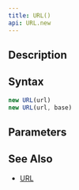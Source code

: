 ```yaml
---
title: URL()
api: URL.new
---
```


## Description

<Summary/>

## Syntax

``` js
new URL(url)
new URL(url, base)
```

## Parameters

<Parameters/>

## See Also

* [URL](/reference/api/URL)
